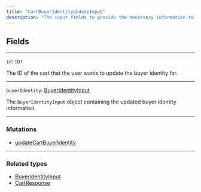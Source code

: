```yaml
---
title: "CartBuyerIdentityUpdateInput"
description: "The input fields to provide the necessary information to update the buyer identity associated with a cart through the updateCartBuyerIdentity mutation. By providing the cart ID and the updated buyer identity information, the API can update the cart's buyer identity accordingly."
---
```


## Fields

---

`id`: `ID!`

The ID of the cart that the user wants to update the buyer identity for.

---

`buyerIdentity`: [BuyerIdentityInput](https://rye-docs.readme.io/reference/buyeridentityinput)

The `BuyerIdentityInput` object containing the updated buyer identity information.

---

### Mutations

* [updateCartBuyerIdentity](/reference/updatecartbuyeridentity)

---

### Related types

* [BuyerIdentityInput](/reference/buyeridentityinput)
* [CartResponse](/reference/cartresponse)